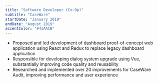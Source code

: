 ---
title: "Software Developer (Co-Op)"
subtitle: "CaseWare"
startDate: "January 2019"
endDate: "August 2019"
accentColor: "#41AACB"
---

* Proposed and led development of dashboard proof-of-concept web application
using React and Redux to replace legacy dashboard application
* Responsible for developing dialog system upgrade using Vue, substantially
improving code quality and reusability
* Researched and implemented over 20 improvements for CaseWare Audit, improving
performance and user experience
